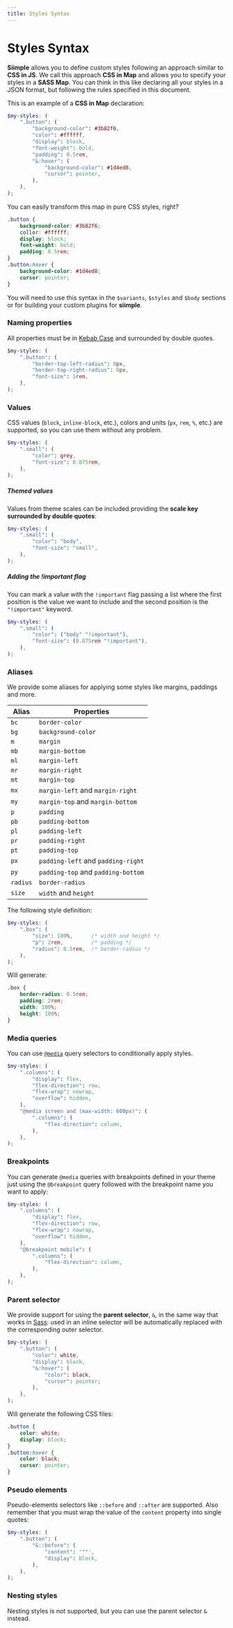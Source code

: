 ```yaml
---
title: Styles Syntax
---
```


# Styles Syntax

**Siimple** allows you to define custom styles following an approach similar to **CSS in JS**. We call this approach **CSS in Map** and allows you to specify your styles in a **SASS Map**. You can think in this like declaring all your styles in a JSON format, but following the rules specified in this document.

This is an example of a **CSS in Map** declaration: 

```scss
$my-styles: (
    ".button": (
        "background-color": #3b82f6,
        "color": #ffffff,
        "display": block,
        "font-weight": bold,
        "padding": 0.5rem,
        "&:hover": (
            "background-color": #1d4ed8,
            "cursor": pointer,
        ),
    ),
);
```

You can easily transform this map in pure CSS styles, right?

```css
.button {
    background-color: #3b82f6;
    collor: #ffffff;
    display: block;
    font-weight: bold;
    padding: 0.5rem;
}
.button:hover {
    background-color: #1d4ed8;
    cursor: pointer;
}
```

You will need to use this syntax in the `$variants`, `$styles` and `$body` sections or for building your custom plugins for **siimple**.


### Naming properties

All properties must be in [Kebab Case](https://en.wikipedia.org/wiki/Letter_case#Kebab_case) and surrounded by double quotes.

```scss
$my-styles: (
    ".button": (
        "border-top-left-radius": 0px,
        "border-top-right-radius": 0px,
        "font-size": 1rem,
    ),
);
```

### Values

CSS values (`block`, `inline-block`, etc.), colors and units (`px`, `rem`, `%`, etc.) are supported, so you can use them without any problem. 

```scss
$my-styles: (
    ".small": (
        "color": grey,
        "font-size": 0.875rem,
    ),
);
```

##### Themed values

Values from theme scales can be included providing the **scale key surrounded by double quotes**: 

```scss
$my-styles: (
    ".small": (
        "color": "body",
        "font-size": "small",
    ),
);
```

##### Adding the !important flag

You can mark a value with the `!important` flag passing a list where the first position is the value we want to include and the second position is the `"!important"` keyword.

```scss
$my-styles: (
    ".small": (
        "color": ("body" "!important"),
        "font-size": (0.875rem "!important"),
    ),
);
```

### Aliases

We provide some aliases for applying some styles like margins, paddings and more.

| Alias | Properties |
|-------|------------|
| `bc` | `border-color`|
| `bg` | `background-color` |
| `m` | `margin` |
| `mb` | `margin-bottom` |
| `ml` | `margin-left` |
| `mr` | `margin-right` |
| `mt` | `margin-top` |
| `mx` | `margin-left` and `margin-right` |
| `my` | `margin-top` and `margin-bottom` |
| `p` | `padding` |
| `pb` | `padding-bottom` |
| `pl` | `padding-left` |
| `pr` | `padding-right` |
| `pt` | `padding-top` |
| `px` | `padding-left` and `padding-right` |
| `py` | `padding-top` and `padding-bottom` |
| `radius` | `border-radius` |
| `size` | `width` and `height` |


The following style definition:

```scss
$my-styles: (
    ".box": (
        "size": 100%,      /* width and height */
        "p": 2rem,         /* padding */
        "radius": 0.5rem,  /* border-radius */
    ),
);
```

Will generate: 

```css
.box {
    border-radius: 0.5rem;
    padding: 2rem;
    width: 100%;
    height: 100%;
}
```


### Media queries

You can use [`@media`](https://developer.mozilla.org/en-US/docs/Web/CSS/Media_Queries/Using_media_queries) query selectors to conditionally apply styles.

```scss
$my-styles: (
    ".columns": (
        "display": flex,
        "flex-direction": row,
        "flex-wrap": nowrap,
        "overflow": hidden,
    ),
    "@media screen and (max-width: 600px)": (
        ".columns": (
            "flex-direction": column,
        ),
    ),
);
```


### Breakpoints

You can generate `@media` queries with breakpoints defined in your theme just using the `@breakpoint` query followed with the breakpoint name you want to apply:

```scss
$my-styles: (
    ".columns": (
        "display": flex,
        "flex-direction": row,
        "flex-wrap": nowrap,
        "overflow": hidden,
    ),
    "@breakpoint mobile": (
        ".columns": (
            "flex-direction": column,
        ),
    ),
);
```


### Parent selector

We provide support for using the **parent selector**, `&`, in the same way that works in [Sass](https://sass-lang.com/documentation/style-rules/parent-selector): used in an inline selector will be automatically replaced with the corresponding outer selector.

```scss
$my-styles: (
    ".button": (
        "color": white,
        "display": block,
        "&:hover": (
            "color": black,
            "cursor": pointer;
        ),
    ),
);
```

Will generate the following CSS files: 

```css
.button {
    color: white;
    display: block;
}
.button:hover {
    color: black;
    cursor: pointer;
}
```


### Pseudo elements

Pseudo-elements selectors like `::before` and `::after` are supported. Also remember that you must wrap the value of the `content` property into single quotes:

```scss
$my-styles: (
    ".button": (
        "&::before": (
            "content": '""',
            "display": block,
        ),
    ),
);
```


### Nesting styles

Nesting styles is not supported, but you can use the parent selector `&` instead.

